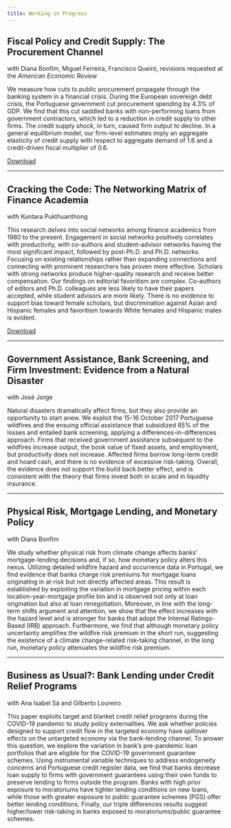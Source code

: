 ```yaml
---
title: Working in Progress
---
```


## Fiscal Policy and Credit Supply: The Procurement Channel

with Diana Bonfim, Miguel Ferreira, Francisco Queiró, revisions requested at the *American Economic Review*

We measure how cuts to public procurement propagate through the banking system in a financial crisis. During the European sovereign debt crisis, the Portuguese government cut procurement spending by 4.3% of GDP. We find that this cut saddled banks with non-performing loans from government contractors, which led to a reduction in credit supply to other firms. The credit supply shock, in turn, caused firm output to decline. In a general equilibrium model, our firm-level estimates imply an aggregate elasticity of credit supply with respect to aggregate demand of 1.6 and a credit-driven fiscal multiplier of 0.6.

<a href="https://papers.ssrn.com/sol3/papers.cfm?abstract_id=3873264" target="_blank">Download</a><br>


----

## Cracking the Code: The Networking Matrix of Finance Academia

with Kuntara Pukthuanthong

This research delves into social networks among finance academics from 1980 to the present. Engagement in social networks positively correlates with productivity, with co-authors and student-advisor networks having the most significant impact, followed by post-Ph.D. and Ph.D. networks. Focusing on existing relationships rather than expanding connections and connecting with prominent researchers has proven more effective. Scholars with strong networks produce higher-quality research and receive better compensation. Our findings on editorial favoritism are complex. Co-authors of editors and Ph.D. colleagues are less likely to have their papers accepted, while student advisors are more likely. There is no evidence to support bias toward female scholars, but discrimination against Asian and Hispanic females and favoritism towards White females and Hispanic males is evident.

<a href="https://papers.ssrn.com/sol3/papers.cfm?abstract_id=4466203" target="_blank">Download</a><br>


----

## Government Assistance, Bank Screening, and Firm Investment: Evidence from a Natural Disaster

with José Jorge

Natural disasters dramatically affect firms, but they also provide an opportunity to start anew. We exploit the 15-16 October 2017 Portuguese wildfires and the ensuing official assistance that subsidized 85\% of the losses and entailed bank screening, applying a differences-in-differences approach. Firms that received government assistance subsequent to the wildfires increase output, the book value of fixed assets, and employment, but productivity does not increase. Affected firms borrow long-term credit and hoard cash, and there is no evidence of excessive risk-taking. Overall, the evidence does not support the \textquotedblleft build back better\textquotedblright\ effect, and is consistent with the theory that firms invest both in scale and in liquidity insurance.


----

## Physical Risk, Mortgage Lending, and Monetary Policy

with Diana Bonfim

We study whether physical risk from climate change affects banks’ mortgage-lending decisions and, if so, how monetary policy alters this nexus. Utilizing detailed wildfire hazard and occurrence data in Portugal, we find evidence that banks charge risk premiums for mortgage loans originating in at-risk but not directly affected areas. This result is established by exploiting the variation in mortgage pricing within each location-year-mortgage profile bin and is observed not only at loan origination but also at loan renegotiation. Moreover, in line with the long-term shifts argument and attention, we show that the effect increases with the hazard level and is stronger for banks that adopt the Internal Ratings-Based (IRB) approach. Furthermore, we find that although monetary policy uncertainty amplifies the wildfire risk premium in the short run, suggesting the existence of a climate change-related risk-taking channel, in the long run, monetary policy attenuates the wildfire risk premium.

----

## Business as Usual?: Bank Lending under Credit Relief Programs

with Ana Isabel Sá and Gilberto Loureiro

This paper exploits target and blanket credit relief programs during the COVID-19 pandemic to study policy externalities. We ask whether policies designed to support credit flow in the targeted economy have spillover effects on the untargeted economy via the bank-lending channel. To answer this question, we explore the variation in bank’s pre-pandemic loan portfolios that are eligible for the COVID-19 government guarantee schemes. Using instrumental variable techniques to address endogeneity concerns and Portuguese credit register data, we find that banks decrease loan supply to firms with government guarantees using their own funds to preserve lending to firms outside the program. Banks with high prior exposure to moratoriums have tighter lending conditions on new loans, while those with greater exposure to public guarantee schemes (PGS) offer better lending conditions. Finally, our triple differences results suggest higher/lower risk-taking in banks exposed to moratoriums/public guarantee schemes.
